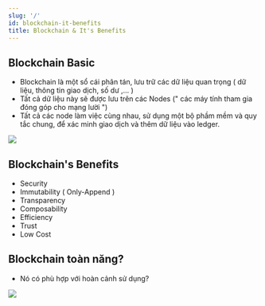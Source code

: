 ```yaml
---
slug: '/'
id: blockchain-it-benefits
title: Blockchain & It's Benefits
---
```


## Blockchain Basic
-   Blockchain là một sổ cái phân tán, lưu trữ các dữ liệu quan trọng (
    dữ liệu, thông tin giao dịch, số dư ,… )
-   Tất cả dữ liệu này sẽ được lưu trên các Nodes (" các máy tính tham
    gia đóng góp cho mạng lười ")
-   Tất cả các node làm việc cùng nhau, sử dụng một bộ phầm mềm và quy
    tắc chung, để xác minh giao dịch và thêm dữ liệu vào ledger.

![](../images/blockchain-vs-tranditional.png)

## Blockchain's Benefits

-   Security
-   Immutability ( Only-Append )
-   Transparency
-   Composability
-   Efficiency
-   Trust
-   Low Cost

## Blockchain toàn năng?

-   Nó có phù hợp với hoàn cảnh sử dụng?

![](../images/blockchain-view.png)
